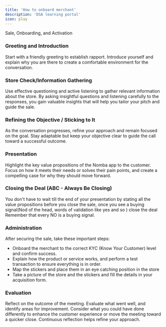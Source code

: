 ```yaml
---
title: 'How to onboard merchant'
description: 'DSA learning portal'
icon: play
---
```


<Tip>Sale, Onboarding, and Activation</Tip>

### Greeting and Introduction

Start with a friendly greeting to establish rapport. Introduce yourself and explain why you are there to create a comfortable environment for the conversation.

### Store Check/Information Gathering

Use effective questioning and active listening to gather relevant information about the store. By asking insightful questions and listening carefully to the responses, you gain valuable insights that will help you tailor your pitch and guide the sale.

### Refining the Objective / Sticking to It

As the conversation progresses, refine your approach and remain focused on the goal. Stay adaptable but keep your objective clear to guide the call toward a successful outcome.

### Presentation

Highlight the key value propositions of the Nomba app to the customer. Focus on how it meets their needs or solves their pain points, and create a compelling case for why they should move forward.

### Closing the Deal (ABC - Always Be Closing)

You don't have to wait till the end of your presentation by stating all the value propositions before you close the sale, once you see a buying signal(Nod of the head, words of validation like yes and so ) close the deal
Remember that every NO is a buying signal.

### Administration

After securing the sale, take these important steps:

- Onboard the merchant to the correct KYC (Know Your Customer) level and confirm success.
- Explain how the product or service works, and perform a test transaction to ensure everything is in order.
- Map the stickers and place them in an eye catching position in the store
- Take a picture of the store and the stickers and fill the details in your acquisition form.

### Evaluation

Reflect on the outcome of the meeting. Evaluate what went well, and identify areas for improvement. Consider what you could have done differently to enhance the customer experience or move the meeting toward a quicker close. Continuous reflection helps refine your approach.
